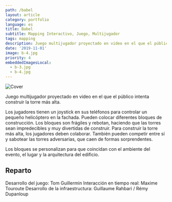 ```yaml
---
path: /babel
layout: article
category: portfolio
language: es
title: Babel
subtitle: Mapping Interactivo, Juego, Multijugador
tags: mapping
description: Juego multijugador proyectado en video en el que el público intenta construir la torre más alta.
date: '2019-11-01'
image: b-4.jpg
priority: 4
embeddedImagesLocal:
  - b-3.jpg
  - b-4.jpg
---
```


![Cover](b-4.jpg)

<ImageGrid props={props.data.mdx.frontmatter.embeddedImagesLocal} indices={[0]} />

Juego multijugador proyectado en video en el que el público intenta construir la torre más alta.

Los jugadores tienen un joystick en sus teléfonos para controlar un pequeño helicóptero en la fachada.
Pueden colocar diferentes bloques de construcción. Los bloques son frágiles y rebotan, haciendo que las torres sean impredecibles y muy divertidas de construir.
Para construir la torre más alta, los jugadores deben colaborar. También pueden competir entre sí y sabotear las torres adversarias,
que caen de formas sorprendentes.

Los bloques se personalizan para que coincidan con el ambiente del evento, el lugar y la arquitectura del edificio.


## Reparto

Desarrollo del juego: Tom Guillermin
Interacción en tiempo real: Maxime Touroute
Desarrollo de la infraestructura: Guillaume Rahbari / Rémy Dupanloup
